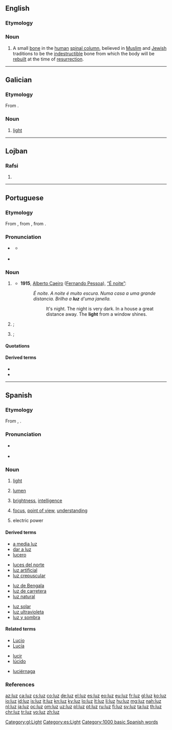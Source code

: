 {{also|Luz|luź|Lūž}}
==English==

===Etymology===
{{etyl|he|en}} {{m|he|'לוז'}}

===Noun===
{{en-noun|?}}
{{wikipedia|Luz (bone)}}
# A small [[bone]] in the [[human]] [[spinal column]], believed in [[Muslim]] and [[Jewish]] traditions to be the [[indestructible]] bone from which the body will be [[rebuild|rebuilt]] at the time of [[resurrection]].

----

==Galician==

===Etymology===
From {{etyl|la|gl}} {{m|la|lux}}.

===Noun===
{{gl-noun|f|luces}}

# [[light]]

[[Category:gl:Light]]

----

==Lojban==

===Rafsi===
{{jbo-rafsi}}

# {{jbo-rafsi of|kluza}}

----

==Portuguese==

===Etymology===
From {{etyl|roa-opt|pt}} {{m|roa-opt|luz}}, from {{etyl|la|pt}} {{m|la|lux}}, from {{etyl|ine-pro|pt}} {{m|ine-pro|*lewk-||white; light; bright}}.

===Pronunciation===
* {{a|Brazil}} {{IPA|/ˈlu(j)s/|lang=pt}}
** {{a|Carioca}} {{IPA|/ˈlu(j)ʃ/|lang=pt}}
* {{a|PT}} {{IPA|/ˈluʃ/|lang=pt}}

===Noun===
{{pt-noun|f|pl=luzes}}

# {{senseid|pt|light}} {{l|en|light}} {{gloss|medium within which vision is possible}}
#* '''1915''', [[w:Alberto Caeiro|Alberto Caeiro]] ([[w:Fernando Pessoa|Fernando Pessoa]]), [[s:pt:É noite|“É noite”]]:
#*: ''É noite. A noite é muito escura. Numa casa a uma grande distancia. Brilha a '''luz''' d'uma janella.''
#*:: It's night. The night is very dark. In a house a great distance away. The '''light''' from a window shines.
# {{senseid|pt|light source}} {{l|en|light}}; {{l|en|light source}} {{gloss|object that emits light}}
# {{senseid|pt|enlightenment}} {{lb|pt|figurative}} {{l|en|light}}; {{l|en|enlightenment}} {{gloss|knowledge about things as they really are}}

====Quotations====
{{seeCites}}

====Derived terms====
* {{l|pt|à luz de}}
* {{l|pt|dar à luz}}

----

==Spanish==
{{wikipedia|lang=es}}

===Etymology===
From {{etyl|la|es}} {{m|la|lux}}, {{m|la|lucis}}.

===Pronunciation===
* {{a|Castilian}} {{IPA|/luθ/|lang=es}}
* {{a|Others}} {{IPA|/lus/|lang=es}}

===Noun===
{{es-noun|f|luces}}

# [[light]]
# {{lb|es|anatomy}} [[lumen]]
# {{lb|es|figurative}} [[brightness]], [[intelligence]]
# {{lb|es|figurative}} [[focus]], [[point of view]], [[understanding]]
#: {{ux|es|Debes verlo bajo una nueva '''luz'''.|translation=You must see it from a new point of view.}}
# {{lb|es|electricity}} electric power
#: {{ux|es|Se [[fue]] la '''luz'''.|translation=There is a blackout.}}

====Derived terms====
{{top4}}
* [[a media luz]]
* [[dar a luz]]
* [[lucero]] {{g|m}}
{{mid4}}
* [[luces del norte]]
* [[luz artificial]]
* [[luz crepuscular]]
{{mid4}}
* [[luz de Bengala]]
* [[luz de carretera]]
* [[luz natural]]
{{mid4}}
* [[luz solar]]
* [[luz ultravioleta]]
* [[luz y sombra]]
{{bottom}}

====Related terms====
{{top3}}
* [[Lucio]]
* [[Lucía]]
{{mid3}}
* [[lucir]]
* [[lúcido]]
{{mid3}}
* [[luciérnaga]] {{g|f}}
{{bottom}}

===References===
{{R:DRAE 2001}}

[[Category:es:Light]]
[[Category:1000 basic Spanish words]]

[[az:luz]]
[[ca:luz]]
[[cs:luz]]
[[co:luz]]
[[de:luz]]
[[el:luz]]
[[es:luz]]
[[eo:luz]]
[[eu:luz]]
[[fr:luz]]
[[gl:luz]]
[[ko:luz]]
[[io:luz]]
[[id:luz]]
[[is:luz]]
[[it:luz]]
[[kn:luz]]
[[ky:luz]]
[[lo:luz]]
[[lt:luz]]
[[li:luz]]
[[hu:luz]]
[[mg:luz]]
[[nah:luz]]
[[nl:luz]]
[[ja:luz]]
[[oc:luz]]
[[om:luz]]
[[uz:luz]]
[[pl:luz]]
[[pt:luz]]
[[ru:luz]]
[[fi:luz]]
[[sv:luz]]
[[ta:luz]]
[[th:luz]]
[[chr:luz]]
[[tr:luz]]
[[vo:luz]]
[[zh:luz]]